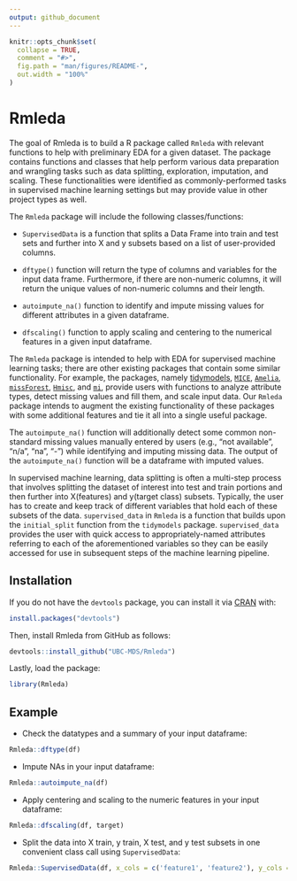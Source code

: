```yaml
---
output: github_document
---
```


<!-- README.md is generated from README.Rmd. Please edit that file -->

```r
knitr::opts_chunk$set(
  collapse = TRUE,
  comment = "#>",
  fig.path = "man/figures/README-",
  out.width = "100%"
)
```

# Rmleda

<!-- badges: start -->

<!-- badges: end -->

The goal of Rmleda is to build a R package called `Rmleda` with relevant functions to help with preliminary EDA for a given dataset. The package contains functions and classes that help perform various data preparation and wrangling tasks such as data splitting, exploration, imputation, and scaling. These functionalities were identified as commonly-performed tasks in supervised machine learning settings but may provide value in other project types as well.

The `Rmleda` package will include the following classes/functions:

-   `SupervisedData` is a function that splits a Data Frame into train and test sets and further into X and y subsets based on a list of user-provided columns.

-   `dftype()` function will return the type of columns and variables for the input data frame. Furthermore, if there are non-numeric columns, it will return the unique values of non-numeric columns and their length.

-   `autoimpute_na()` function to identify and impute missing values for different attributes in a given dataframe.

-   `dfscaling()` function to apply scaling and centering to the numerical features in a given input dataframe.

The `Rmleda` package is intended to help with EDA for supervised machine learning tasks; there are other existing packages that contain some similar functionality. For example, the packages, namely [tidymodels](https://CRAN.R-project.org/package=tidymodels), [`MICE`](https://CRAN.R-project.org/package=mice), [`Amelia`](https://CRAN.R-project.org/package=Amelia), [`missForest`](https://CRAN.R-project.org/package=missForest), [`Hmisc`](https://CRAN.R-project.org/package=Hmisc), and [`mi`](https://CRAN.R-project.org/package=mi), provide users with functions to analyze attribute types, detect missing values and fill them, and scale input data. Our `Rmleda` package intends to augment the existing functionality of these packages with some additional features and tie it all into a single useful package.

The `autoimpute_na()` function will additionally detect some common non-standard missing values manually entered by users (e.g., "not available", "n/a", "na", "-") while identifying and imputing missing data. The output of the `autoimpute_na()` function will be a dataframe with imputed values.

In supervised machine learning, data splitting is often a multi-step process that involves splitting the dataset of interest into test and train portions and then further into X(features) and y(target class) subsets. Typically, the user has to create and keep track of different variables that hold each of these subsets of the data. `supervised_data` in `Rmleda` is a function that builds upon the `initial_split` function from the `tidymodels` package. `supervised_data` provides the user with quick access to appropriately-named attributes referring to each of the aforementioned variables so they can be easily accessed for use in subsequent steps of the machine learning pipeline.

## Installation

If you do not have the `devtools` package, you can install it via [CRAN](https://CRAN.R-project.org) with:

```r
install.packages("devtools")
```

Then, install Rmleda from GitHub as follows:

```r
devtools::install_github("UBC-MDS/Rmleda")
```

Lastly, load the package:

```r
library(Rmleda)
```


## Example

- Check the datatypes and a summary of your input dataframe:
```r
Rmleda::dftype(df)
```

- Impute NAs in your input dataframe:
```r
Rmleda::autoimpute_na(df)
```

- Apply centering and scaling to the numeric features in your input dataframe:
```r
Rmleda::dfscaling(df, target)
```

- Split the data into X train, y train, X test, and y test subsets in one convenient class call using `SupervisedData`:
```r
Rmleda::SupervisedData(df, x_cols = c('feature1', 'feature2'), y_cols = c('target'))
```
